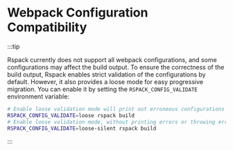 # Webpack Configuration Compatibility

:::tip

Rspack currently does not support all webpack configurations, and some configurations may affect the build output. To ensure the correctness of the build output, Rspack enables strict validation of the configurations by default. However, it also provides a loose mode for easy progressive migration. You can enable it by setting the `RSPACK_CONFIG_VALIDATE` environment variable:

```bash
# Enable loose validation mode will print out erroneous configurations but will not throw error.
RSPACK_CONFIG_VALIDATE=loose rspack build
# Enable loose validation mode, without printing errors or throwing error.
RSPACK_CONFIG_VALIDATE=loose-silent rspack build
```

:::
